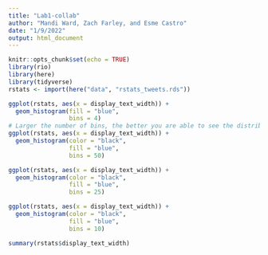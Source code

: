 ```yaml
---
title: "Lab1-collab"
author: "Mandi Ward, Zach Farley, and Esme Castro"
date: "1/9/2022"
output: html_document
---
```


```r
knitr::opts_chunk$set(echo = TRUE)
library(rio)
library(here)
library(tidyverse)
rstats <- import(here("data", "rstats_tweets.rds"))
```


```r
ggplot(rstats, aes(x = display_text_width)) +
  geom_histogram(fill = "blue",
                 bins = 4)
# Larger the number of bins, the better you are able to see the distribution of display_text_width data
ggplot(rstats, aes(x = display_text_width)) +
  geom_histogram(color = "black",
                 fill = "blue",
                 bins = 50)

ggplot(rstats, aes(x = display_text_width)) +
  geom_histogram(color = "black",
                 fill = "blue",
                 bins = 25)

ggplot(rstats, aes(x = display_text_width)) +
  geom_histogram(color = "black",
                 fill = "blue",
                 bins = 10)

summary(rstats$display_text_width)
```

